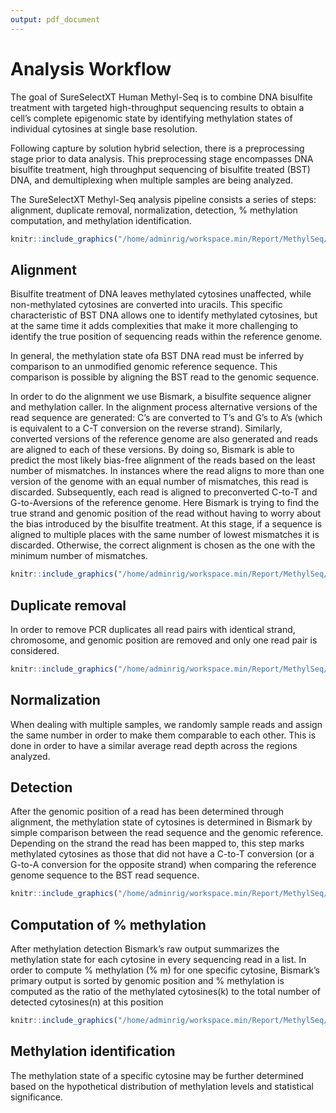 ```yaml
---
output: pdf_document
---
```


# **Analysis Workflow**


<!-- https://www.pmgenomics.ca/pmgenomics/services/pdf/sureselect-xt-human-methyl-seq-datasheet.pdf -->

The goal of SureSelectXT Human Methyl-Seq is to combine DNA bisulfite treatment with targeted high-throughput sequencing results to obtain a cell's complete epigenomic state by identifying methylation states of individual cytosines at single base resolution.   

Following capture by solution hybrid selection, there is a preprocessing stage prior to data analysis. This preprocessing stage encompasses DNA bisulfite treatment, high throughput sequencing of bisulfite treated (BST) DNA, and demultiplexing when multiple samples are being analyzed.   

The SureSelectXT Methyl-Seq analysis pipeline consists a series of steps: alignment, duplicate removal, normalization, detection, % methylation computation, and methylation identification.



```r
knitr::include_graphics("/home/adminrig/workspace.min/Report/MethylSeq/workflow.JPG")
```



## Alignment

Bisulfite treatment of DNA leaves methylated cytosines unaffected, while non-methylated cytosines are converted into uracils. This specific characteristic of BST DNA allows one to identify methylated cytosines, but at the same time it adds complexities that make it more challenging to identify the true position of sequencing reads within the reference genome.  

In general, the methylation state ofa BST DNA read must be inferred by comparison to an unmodified genomic reference sequence. This comparison is possible by aligning the BST read to the genomic sequence.


In order to do the alignment we use Bismark, a bisulfite sequence aligner and methylation caller. In the alignment process alternative versions of the read sequence are generated: C's are converted to T's and G's to A's (which is equivalent to a C-T conversion on the reverse strand). Similarly, converted versions of the reference genome are also generated and reads are aligned to each of these versions. By doing so, Bismark is able to predict the most likely bias-free alignment of the reads based on the least number of mismatches. In instances where the read aligns to more than one version of the genome with an equal number of mismatches, this read is discarded. Subsequently, each read is aligned to preconverted C-to-T and G-to-Aversions of the reference genome. Here Bismark is trying to find the true strand and genomic position of the read without having to worry about the bias introduced by the bisulfite treatment. At this stage, if a sequence is aligned to multiple places with the same number of lowest mismatches it is discarded. Otherwise, the correct alignment is chosen as the one with the minimum number of mismatches.


```r
knitr::include_graphics("/home/adminrig/workspace.min/Report/MethylSeq/ApplicationOfBismarksBisulfiteSequenceAlignerAndMehtylationCaller.JPG")
```

<!-- <br><br> -->
<!-- <center> -->
<!-- <img src="/home/adminrig/workspace.min/Report/MethylSeq/ApplicationOfBismarksBisulfiteSequenceAlignerAndMehtylationCaller.JPG" width="75%" height="75%"> -->
<!-- </center> -->



## Duplicate removal

In order to remove PCR duplicates all read pairs with identical strand, chromosome, and genomic position are removed and only one read pair is considered. 


```r
knitr::include_graphics("/home/adminrig/workspace.min/Report/MethylSeq/DeduplicationRemovalOfPCRDuplcates.JPG")
```
<!-- <br><br> -->
<!-- <center> -->
<!-- <img src="/home/adminrig/workspace.min/Report/MethylSeq/DeduplicationRemovalOfPCRDuplcates.JPG" width="75%" height="75%"> -->
<!-- </center> -->


## Normalization

When dealing with multiple samples, we randomly sample reads and assign the same number in order to make them comparable to each other. This is done in order to have a similar average read depth across the regions analyzed.


## Detection


After the genomic position of a read has been determined through alignment, the methylation state of cytosines is determined in Bismark by simple comparison between the read sequence and the genomic reference. Depending on the strand the read has been mapped to, this step marks methylated cytosines as those that did not have a C-to-T conversion (or a G-to-A conversion for the opposite strand) when comparing the reference genome sequence to the BST read sequence.


```r
knitr::include_graphics("/home/adminrig/workspace.min/Report/MethylSeq/MethylationDetection.JPG")
```

<!-- <br><br> -->
<!-- <center> -->
<!-- <img src="/home/adminrig/workspace.min/Report/MethylSeq/MethylationDetection.JPG" width="75%" height="75%"> -->
<!-- </center> -->



## Computation of % methylation 

After methylation detection Bismark's raw output summarizes the methylation state for each cytosine in every sequencing read in a list. In order to compute % methylation (% m) for one specific cytosine, Bismark's primary output is sorted by genomic position and % methylation is computed as the ratio of the methylated cytosines(k) to the total number of detected cytosines(n) at this position


```r
knitr::include_graphics("/home/adminrig/workspace.min/Report/MethylSeq/ComputationOfMethylationLevels.JPG")
```

<!-- <br><br> -->
<!-- <center> -->
<!-- <img src="/home/adminrig/workspace.min/Report/MethylSeq/ComputationOfMethylationLevels.JPG" width="25%" height="25%"> -->
<!-- </center> -->



## Methylation identification


The methylation state of a specific cytosine may be further determined based on the hypothetical distribution of methylation levels and statistical significance.

